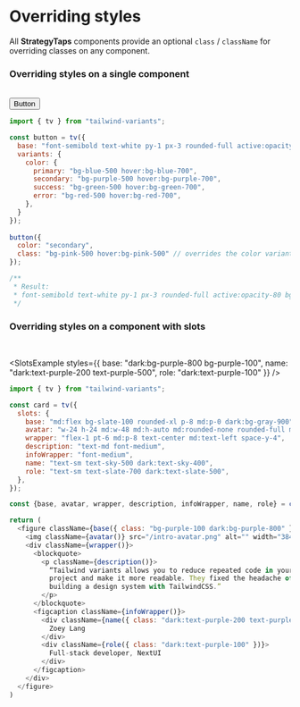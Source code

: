 

# Overriding styles

All **StrategyTaps** components provide an optional `class` / `className` for overriding classes on any component.


### Overriding styles on a single component

<br/>

<button className="font-semibold text-white py-1 px-3 rounded-full active:opacity-80 bg-pink-500 hover:bg-pink-500">
  Button
</button>

```js {17}
import { tv } from "tailwind-variants";

const button = tv({
  base: "font-semibold text-white py-1 px-3 rounded-full active:opacity-80",
  variants: {
    color: {
      primary: "bg-blue-500 hover:bg-blue-700",
      secondary: "bg-purple-500 hover:bg-purple-700",
      success: "bg-green-500 hover:bg-green-700",
      error: "bg-red-500 hover:bg-red-700",
    },
  }
});
 
button({
  color: "secondary",
  class: "bg-pink-500 hover:bg-pink-500" // overrides the color variant
});

/**
 * Result: 
 * font-semibold text-white py-1 px-3 rounded-full active:opacity-80 bg-pink-500 hover:bg-pink-500
 */
```

### Overriding styles on a component with slots


<br/>

<SlotsExample styles={{
  base: "dark:bg-purple-800 bg-purple-100",
  name: "dark:text-purple-200 text-purple-500",
  role: "dark:text-purple-100"
}} />

```js /class: "bg-purple-100 dark:bg-purple-800"/ /class: "dark:text-purple-200 text-purple-500"/ /class: "dark:text-purple-100"/
import { tv } from "tailwind-variants";

const card = tv({
  slots: {
    base: "md:flex bg-slate-100 rounded-xl p-8 md:p-0 dark:bg-gray-900",
    avatar: "w-24 h-24 md:w-48 md:h-auto md:rounded-none rounded-full mx-auto drop-shadow-lg",
    wrapper: "flex-1 pt-6 md:p-8 text-center md:text-left space-y-4",
    description: "text-md font-medium",
    infoWrapper: "font-medium",
    name: "text-sm text-sky-500 dark:text-sky-400",
    role: "text-sm text-slate-700 dark:text-slate-500",
  },
});

const {base, avatar, wrapper, description, infoWrapper, name, role} = card();

return (
  <figure className={base({ class: "bg-purple-100 dark:bg-purple-800" })}>
    <img className={avatar()} src="/intro-avatar.png" alt="" width="384" height="512"/>
    <div className={wrapper()}>
      <blockquote>
        <p className={description()}>
          “Tailwind variants allows you to reduce repeated code in your
          project and make it more readable. They fixed the headache of
          building a design system with TailwindCSS.”
        </p>
      </blockquote>
      <figcaption className={infoWrapper()}>
        <div className={name({ class: "dark:text-purple-200 text-purple-500" })}>
          Zoey Lang
        </div>
        <div className={role({ class: "dark:text-purple-100" })}>
          Full-stack developer, NextUI
        </div>
      </figcaption>
    </div>
  </figure>
)

```